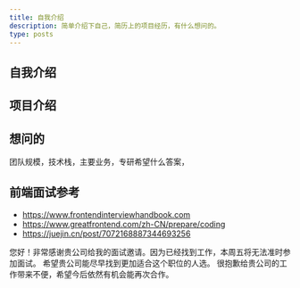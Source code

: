 ```yaml
---
title: 自我介绍
description: 简单介绍下自己，简历上的项目经历，有什么想问的。
type: posts
---
```


## 自我介绍


## 项目介绍


## 想问的

团队规模，技术栈，主要业务，专研希望什么答案，

## 前端面试参考
- https://www.frontendinterviewhandbook.com
- https://www.greatfrontend.com/zh-CN/prepare/coding
- https://juejin.cn/post/7072168887344693256


您好！非常感谢贵公司给我的面试邀请。因为已经找到工作，本周五将无法准时参加面试。
希望贵公司能尽早找到更加适合这个职位的人选。
很抱歉给贵公司的工作带来不便，希望今后依然有机会能再次合作。
